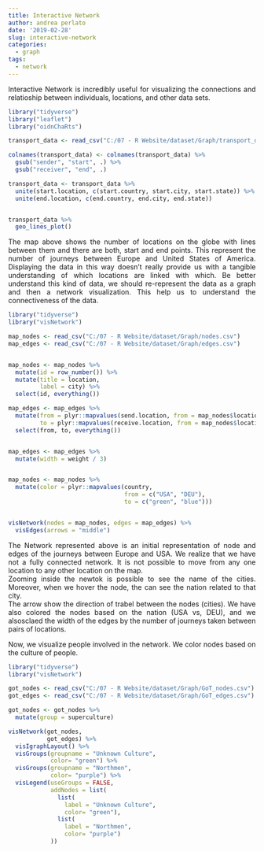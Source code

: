 ```yaml
---
title: Interactive Network
author: andrea perlato
date: '2019-02-28'
slug: interactive-network
categories:
  - graph
tags:
  - network
---
```


<style>
body {
text-align: justify}
</style>

Interactive Network is incredibly useful for visualizing the connections and relatioship between individuals, locations, and other data sets.

```r
library("tidyverse")
library("leaflet")
library("oidnChaRts")

transport_data <- read_csv("C:/07 - R Website/dataset/Graph/transport_data.csv")

colnames(transport_data) <- colnames(transport_data) %>%
  gsub("sender", "start", .) %>%
  gsub("receiver", "end", .)

transport_data <- transport_data %>%
  unite(start.location, c(start.country, start.city, start.state)) %>%
  unite(end.location, c(end.country, end.city, end.state))


transport_data %>%
  geo_lines_plot()

```

The map above shows the number of locations on the globe with lines between them and there are both, start and end points. This represent the number of journeys between Europe and United States of America. Displaying the data in this way doesn't really provide us with a tangible understanding of which locations are linked with which. Be better understand this kind of data, we should re-represent the data as a graph and then a network visualization. This help us to understand the connectiveness of the data. </br>

```r
library("tidyverse")
library("visNetwork")

map_nodes <- read_csv("C:/07 - R Website/dataset/Graph/nodes.csv")
map_edges <- read_csv("C:/07 - R Website/dataset/Graph/edges.csv")


map_nodes <- map_nodes %>%
  mutate(id = row_number()) %>%
  mutate(title = location,
         label = city) %>%
  select(id, everything())

map_edges <- map_edges %>%
  mutate(from = plyr::mapvalues(send.location, from = map_nodes$location, to = map_nodes$id),
         to = plyr::mapvalues(receive.location, from = map_nodes$location, to = map_nodes$id)) %>%
  select(from, to, everything())


map_edges <- map_edges %>%
  mutate(width = weight / 3) 


map_nodes <- map_nodes %>%
  mutate(color = plyr::mapvalues(country,
                                 from = c("USA", "DEU"),
                                 to = c("green", "blue")))


visNetwork(nodes = map_nodes, edges = map_edges) %>%
  visEdges(arrows = "middle")

```

The Network represented above is an initial representation of node and edges of the journeys between Europe and USA. We realize that we have not a fully connected network. It is not possible to move from any one location to any other location on the map. </br>
Zooming inside the newtok is possible to see the name of the cities. Moreover, when we hover the node, the can see the nation related to that city. </br>
The arrow show the direction of trabel between the nodes (cities). We have also colored the nodes based on the nation (USA vs, DEU), and we alsosclaed the width of the edges by the number of journeys taken between pairs of locations. </br>



Now, we visualize people involved in the network. We color nodes based on the culture of people.

```r
library("tidyverse")
library("visNetwork")

got_nodes <- read_csv("C:/07 - R Website/dataset/Graph/GoT_nodes.csv")
got_edges <- read_csv("C:/07 - R Website/dataset/Graph/GoT_edges.csv")

got_nodes <- got_nodes %>%
  mutate(group = superculture)

visNetwork(got_nodes,
           got_edges) %>%
  visIgraphLayout() %>%
  visGroups(groupname = "Unknown Culture",
            color= "green") %>%
  visGroups(groupname = "Northmen",
            color= "purple") %>%
  visLegend(useGroups = FALSE,
            addNodes = list(
              list(
                label = "Unknown Culture",
                color= "green"),
              list(
                label = "Northmen",
                color= "purple")
            ))

```























